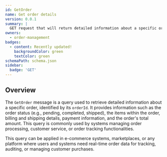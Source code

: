 ```yaml
---
id: GetOrder
name: Get order details
version: 0.0.1
summary: |
  GET request that will return detailed information about a specific order, identified by its orderId.
owners:
  - order-management
badges:
  - content: Recently updated!
    backgroundColor: green
    textColor: green
schemaPath: schema.json
sidebar:
  badge: 'GET'
---
```



## Overview

The `GetOrder` message is a query used to retrieve detailed information about a specific order, identified by its `orderId`. It provides information such as the order status (e.g., pending, completed, shipped), the items within the order, billing and shipping details, payment information, and the order's total amount. This query is commonly used by systems managing order processing, customer service, or order tracking functionalities.

This query can be applied in e-commerce systems, marketplaces, or any platform where users and systems need real-time order data for tracking, auditing, or managing customer purchases.

<NodeGraph />

<SchemaViewer file="schema.json" title="JSON Schema" maxHeight="500" />
